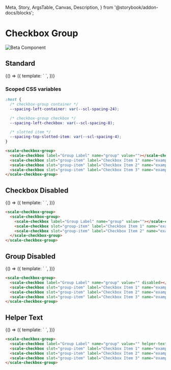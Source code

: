   Meta,
  Story,
  ArgsTable,
  Canvas,
  Description,
} from '@storybook/addon-docs/blocks';

<Meta
  title="Beta Components/Checkbox Group"
  component={ScaleCheckboxGroup}
  argTypes={{}}
/>

<div style={{display: 'inline-flex', alignItems: 'center', justifyContent: 'space-between', width: '100%'}}>
    <h1>Checkbox Group</h1>
    <img src="assets/beta.png" alt="Beta Component" />
</div>

## Standard

<Canvas withSource="none">
  <Story name="Standard" args={{}}>
    {() => ({
      template: `
        <scale-checkbox-group>
          <scale-checkbox label="Group Label" name="group" value=""></scale-checkbox>
          <scale-checkbox slot="group-item" label="Checkbox Item 1" name="example" value="1"></scale-checkbox>
          <scale-checkbox slot="group-item" label="Checkbox Item 2" name="example" value="2" checked></scale-checkbox>
          <scale-checkbox slot="group-item" label="Checkbox Item 3" name="example" value="3"></scale-checkbox>
        </scale-checkbox-group>
      `,
    })}
  </Story>
</Canvas>

<ArgsTable story="Standard" />

### Scoped CSS variables

```css
:host {
  /* checkbox-group container */
  --spacing-left-container: var(--scl-spacing-24);

  /* checkbox-group checkbox */
  --spacing-left-checkbox: var(--scl-spacing-8);

  /* slotted item */
  --spacing-top-slotted-item: var(--scl-spacing-4);
}
```

```html
<scale-checkbox-group>
  <scale-checkbox label="Group Label" name="group" value=""></scale-checkbox>
  <scale-checkbox slot="group-item" label="Checkbox Item 1" name="example" value="1"></scale-checkbox>
  <scale-checkbox slot="group-item" label="Checkbox Item 2" name="example" value="2" checked></scale-checkbox>
  <scale-checkbox slot="group-item" label="Checkbox Item 3" name="example" value="3"></scale-checkbox>
</scale-checkbox-group>
```

## Checkbox Disabled

<Canvas withSource="none">
  <Story name="Checkbox Disabled" args={{}}>
    {() => ({
      template: `
        <scale-checkbox-group>
          <scale-checkbox label="Group Label" name="group" value=""></scale-checkbox>
          <scale-checkbox slot="group-item" label="Checkbox Item 1" name="example" value="1" checked></scale-checkbox>
          <scale-checkbox slot="group-item" label="Checkbox Item 2" name="example" value="2" checked disabled></scale-checkbox>
        </scale-checkbox-group>
      `,
    })}
  </Story>
</Canvas>

```html
<scale-checkbox-group>
  <scale-checkbox-group>
    <scale-checkbox label="Group Label" name="group" value=""></scale-checkbox>
    <scale-checkbox slot="group-item" label="Checkbox Item 1" name="example" value="1" checked></scale-checkbox>
    <scale-checkbox slot="group-item" label="Checkbox Item 2" name="example" value="2" checked disabled></scale-checkbox>
  </scale-checkbox-group>
</scale-checkbox-group>
```

## Group Disabled

<Canvas withSource="none">
  <Story name="Group Disabled" args={{}}>
    {() => ({
      template: `
        <scale-checkbox-group>
          <scale-checkbox label="Group Label" name="group" value="" disabled></scale-checkbox>
          <scale-checkbox slot="group-item" label="Checkbox Item 1" name="example" value="1"></scale-checkbox>
          <scale-checkbox slot="group-item" label="Checkbox Item 2" name="example" value="2"></scale-checkbox>
          <scale-checkbox slot="group-item" label="Checkbox Item 3" name="example" value="3"></scale-checkbox>
        </scale-checkbox-group>
      `,
    })}
  </Story>
</Canvas>

```html
<scale-checkbox-group>
  <scale-checkbox label="Group Label" name="group" value="" disabled></scale-checkbox>
  <scale-checkbox slot="group-item" label="Checkbox Item 1" name="example" value="1"></scale-checkbox>
  <scale-checkbox slot="group-item" label="Checkbox Item 2" name="example" value="2"></scale-checkbox>
  <scale-checkbox slot="group-item" label="Checkbox Item 3" name="example" value="3"></scale-checkbox>
</scale-checkbox-group>
```

## Helper Text

<Canvas withSource="none">
  <Story name="Helper Text" args={{}}>
    {() => ({
      template: `
        <scale-checkbox-group>
          <scale-checkbox label="Group Label" name="group" value="" helper-text="Some info regarding the group"></scale-checkbox>
          <scale-checkbox slot="group-item" label="Checkbox Item 1" name="example" value="1"></scale-checkbox>
          <scale-checkbox slot="group-item" label="Checkbox Item 2" name="example" value="2"></scale-checkbox>
          <scale-checkbox slot="group-item" label="Checkbox Item 3" name="example" value="3"></scale-checkbox>
        </scale-checkbox-group>
      `,
    })}
  </Story>
</Canvas>

```html
<scale-checkbox-group>
  <scale-checkbox label="Group Label" name="group" value="" helper-text="Some info regarding the group"></scale-checkbox>
  <scale-checkbox slot="group-item" label="Checkbox Item 1" name="example" value="1"></scale-checkbox>
  <scale-checkbox slot="group-item" label="Checkbox Item 2" name="example" value="2"></scale-checkbox>
  <scale-checkbox slot="group-item" label="Checkbox Item 3" name="example" value="3"></scale-checkbox>
</scale-checkbox-group>
```

